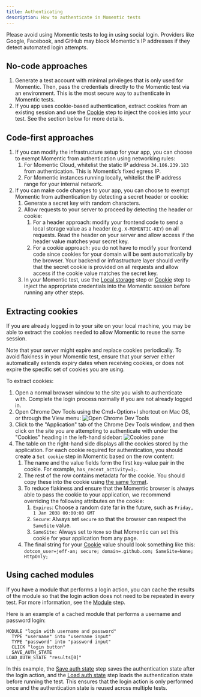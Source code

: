 ```yaml
---
title: Authenticating
description: How to authenticate in Momentic tests
---
```


<Warning>
  Please avoid using Momentic tests to log in using social login. Providers like
  Google, Facebook, and GitHub may block Momentic's IP addresses if they detect
  automated login attempts.
</Warning>

## No-code approaches

1. Generate a test account with minimal privileges that is only used for Momentic. Then, pass the credentials directly to the Momentic test via an environment. This is the most secure way to authenticate in Momentic tests.
2. If you app uses cookie-based authentication, extract cookies from an existing session and use the [Cookie](/steps/cookie) step to inject the cookies into your test. See the section below for more details.

## Code-first approaches

1. If you can modify the infrastructure setup for your app, you can choose to exempt Momentic from authentication using networking rules:
   1. For Momentic Cloud, whitelist the static IP address `34.106.239.183` from authentication. This is Momentic’s fixed egress IP.
   2. For Momentic instances running locally, whitelist the IP address range for your internal network.
2. If you can make code changes to your app, you can choose to exempt Momentic from authentication by detecting a secret header or cookie:
   1. Generate a secret key with random characters.
   2. Allow requests to your server to proceed by detecting the header or cookie:
      1. For a header approach: modify your frontend code to send a local storage value as a header (e.g. `X-MOMENTIC-KEY`) on all requests. Read the header on your server and allow access if the header value matches your secret key.
      2. For a cookie approach: you do not have to modify your frontend code since cookies for your domain will be sent automatically by the browser. Your backend or infrastructure layer should verify that the secret cookie is provided on all requests and allow access if the cookie value matches the secret key.
   3. In your Momentic test, use the [Local storage](/steps/local-storage) step or [Cookie](/steps/cookie) step to inject the appropriate credentials into the Momentic session before running any other steps.

## Extracting cookies

If you are already logged in to your site on your local machine, you may be able to extract the cookies needed to allow Momentic to reuse the same session.

Note that your server might expire and replace cookies periodically. To avoid flakiness in your Momentic test, ensure that your server either automatically extends expiry dates when receiving cookies, or does not expire the specific set of cookies you are using.

To extract cookies:

1. Open a normal browser window to the site you wish to authenticate with. Complete the login process normally if you are not already logged in.
2. Open Chrome Dev Tools using the Cmd+Option+I shortcut on Mac OS, or through the View menu:
   ![Open Chrome Dev Tools](/images/open-chrome-devtools.png)
3. Click to the "Application" tab of the Chrome Dev Tools window, and then click on the site you are attempting to authenticate with under the "Cookies" heading in the left-hand sidebar:
   ![Cookies pane](/images/cookies-pane-chrome-devtools.png)
4. The table on the right-hand side displays all the cookies stored by the application. For each cookie required for authentication, you should create a `Set cookie` step in Momentic based on the row content:
   1. The name and the value fields form the first key-value pair in the cookie. For example, `has_recent_activity=1;`.
   2. The rest of the row contains metadata for the cookie. You should copy these into the cookie using [the same format](https://developer.mozilla.org/en-US/docs/Web/HTTP/Headers/Set-Cookie).
   3. To reduce flakiness and ensure that the Momentic browser is always able to pass the cookie to your application, we recommend overriding the following attributes on the cookie:
      1. `Expires`: Choose a random date far in the future, such as `Friday, 1 Jan 2038 00:00:00 GMT`
      2. `Secure`: Always set `secure` so that the browser can respect the `SameSite` value.
      3. `SameSite:` Always set to `None` so that Momentic can set this cookie for your application from any page.
   4. The final string for your [Cookie](/steps/cookie) value should look something like this: `dotcom_user=jeff-an; secure; domain=.github.com; SameSite=None; HttpOnly;`

## Using cached modules

If you have a module that performs a login action, you can cache the results of the module so that the login action does not need to be repeated in every test. For more information, see the [Module](/steps/module) step.

Here is an example of a cached module that performs a username and password login:

```
MODULE "login with username and password"
  TYPE "username" into "username input"
  TYPE "password" into "password input"
  CLICK "login button"
  SAVE_AUTH_STATE
LOAD_AUTH_STATE "results[0]"
```

In this example, the [Save auth state](/steps/save-auth-state) step saves the authentication state after the login action, and the [Load auth state](/steps/load-auth-state) step loads the authentication state before running the test. This ensures that the login action is only performed once and the authentication state is reused across multiple tests.
